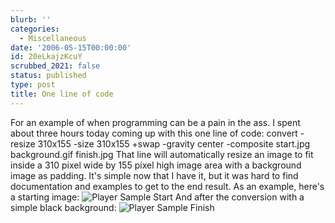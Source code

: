 ```yaml
---
blurb: ''
categories:
  - Miscellaneous
date: '2006-05-15T00:00:00'
id: 20eLkajzKcuY
scrubbed_2021: false
status: published
type: post
title: One line of code
---
```


For an example of when programming can be a pain in the ass. I
spent about three hours today coming up with this one line of code:
convert -resize 310x155 -size 310x155 +swap -gravity center
-composite start.jpg background.gif finish.jpg That line will
automatically resize an image to fit inside a 310 pixel wide by 155
pixel high image area with a background image as padding. It's
simple now that I have it, but it was hard to find documentation
and examples to get to the end result. As an example, here's a
starting image:
![Player Sample Start](http://www.alanwsmith.com/blog/wp-content/uploads/plr-sample-start.jpg "Player Sample Start")
And after the conversion with a simple black background:
![Player Sample Finish](http://www.alanwsmith.com/blog/wp-content/uploads/plr-sample-finish.jpg "Player Sample Finish")
